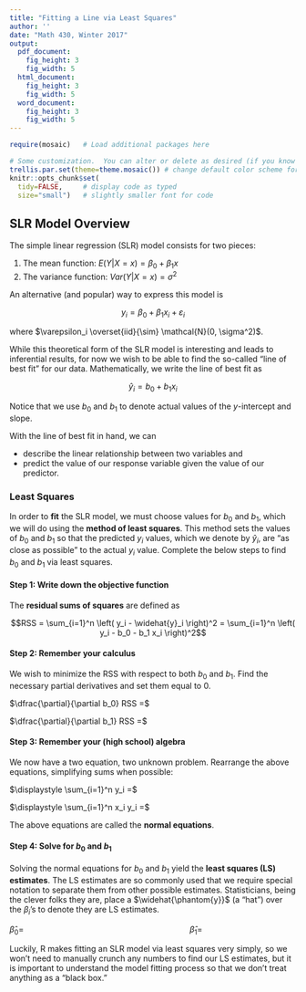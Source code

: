 ```yaml
---
title: "Fitting a Line via Least Squares"
author: ''
date: "Math 430, Winter 2017"
output:
  pdf_document:
    fig_height: 3
    fig_width: 5
  html_document:
    fig_height: 3
    fig_width: 5
  word_document:
    fig_height: 3
    fig_width: 5
---
```


```r
require(mosaic)   # Load additional packages here 

# Some customization.  You can alter or delete as desired (if you know what you are doing).
trellis.par.set(theme=theme.mosaic()) # change default color scheme for lattice
knitr::opts_chunk$set(
  tidy=FALSE,     # display code as typed
  size="small")   # slightly smaller font for code
```

## SLR Model Overview

The simple linear regression (SLR) model consists for two pieces:

1. The mean function: $E(Y | X = x) = \beta_0 + \beta_1 x$
2. The variance function: $Var(Y | X = x) = \sigma^2$

An alternative (and popular) way to express this model is

$$y_i = \beta_0 + \beta_1 x_i + \varepsilon_i$$

where $\varepsilon_i \overset{iid}{\sim} \mathcal{N}(0, \sigma^2)$. 

While this theoretical form of the SLR model is interesting and leads to inferential results, for now we wish to be able to find the so-called "line of best fit" for our data. Mathematically, we write the line of best fit as 

$$\widehat{y}_i = b_0 + b_1 x_i$$

Notice that we use $b_0$ and $b_1$ to denote actual values of the $y$-intercept and slope. 

With the line of best fit in hand, we can 

- describe the linear relationship between two variables and 
- predict the value of our response variable given the value of our predictor.

### Least Squares

In order to **fit** the SLR model, we must choose values for $b_0$ and $b_1$, which we will do using the **method of least squares**. This method sets the values of $b_0$ and $b_1$ so that the predicted $y_i$ values, which we denote by $\widehat{y}_i$, are "as close as possible" to the actual $y_i$ value. Complete the below steps to find $b_0$ and $b_1$ via least squares.

#### Step 1: Write down the objective function

The **residual sums of squares** are defined as

$$RSS = \sum_{i=1}^n \left( y_i - \widehat{y}_i \right)^2 = \sum_{i=1}^n \left( y_i - b_0 - b_1 x_i \right)^2$$ 

\clearpage

#### Step 2: Remember your calculus

We wish to minimize the RSS with respect to both $b_0$ and $b_1$. Find the necessary partial derivatives and set them equal to 0.

\vspace{2cm}

$\dfrac{\partial}{\partial b_0} RSS =$ 

\vspace{2cm}

$\dfrac{\partial}{\partial b_1} RSS =$

\vspace{2cm}

#### Step 3: Remember your (high school) algebra

We now have a two equation, two unknown problem. Rearrange the above equations, simplifying sums when possible:

\vspace{1cm}

$\displaystyle \sum_{i=1}^n y_i =$

\vspace{2cm}

$\displaystyle \sum_{i=1}^n x_i y_i =$

\vspace{2cm}

The above equations are called the **normal equations**.


\clearpage

#### Step 4: Solve for $b_0$ and $b_1$

Solving the normal equations for $b_0$ and $b_1$ yield the **least squares (LS) estimates**. The LS estimates are so commonly used that we require special notation to separate them from other possible estimates. Statisticians, being the clever folks they are, place a $\widehat{\phantom{y}}$ (a "hat") over the $\beta_i$'s to denote they are LS estimates. 

\vspace{10cm}

$\widehat{\beta}_0 = \hspace{8cm} \widehat{\beta}_1 =$

\vspace{1cm}
Luckily, R makes fitting an SLR model via least squares very simply, so we won't need to manually crunch any numbers to find our LS estimates, but it is important to understand the model fitting process so that we don't treat anything as a "black box."